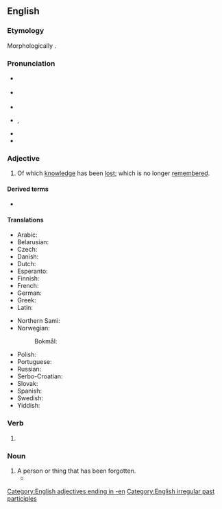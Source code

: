 ==English==

===Etymology===
Morphologically {{suffix|en|forgot|en}}.

===Pronunciation===
* {{a|GenAm}} {{IPA|en|/fɚˈɡɑt.n̩/}}
*: {{a|New England}} {{IPA|en|/fəˈɡʌt.n̩/|/fɚˈɡʌt.n̩/}}
* {{a|RP}} {{IPA|en|/fəˈɡɒt.n̩/}}
* {{audio|en|en-us-forgotten.ogg|Audio (US)}}
* {{audio|en|en-us-ne-forgotten.ogg|Audio (New England)}}, {{audio|en|en-us-ne-2-forgotten.ogg|Audio (New England)}}
* {{rhymes|en|ɒtən|s=3}}
* {{hyphenation|en|for|got|ten}}

===Adjective===
{{en-adj}}

# Of which [[knowledge]] has been [[lost]]; which is no longer [[remember]]ed.

====Derived terms====
* {{l|en|half-forgotten}}

====Translations====
{{trans-top|of which knowledge has been lost, which is no longer remembered}}
* Arabic: {{t|ar|مَنْسِيّ}}
* Belarusian: {{t|be|забы́ты}}
* Czech: {{t+|cs|zapomenutý}}
* Danish: {{t|da|glemt}}
* Dutch: {{t+|nl|vergeten}}
* Esperanto: {{t|eo|forgesita}}
* Finnish: {{t+|fi|unohdettu}}
* French: {{t+|fr|oublié}}
* German: {{t+|de|vergessen}}
* Greek: {{t+|el|ξεχασμένος}}
* Latin: {{t|la|oblītus}}
{{trans-mid}}
* Northern Sami: {{t|se|vajálduvvan}}
* Norwegian:
*: Bokmål: {{t|nb|bortglemt}}
* Polish: {{t|pl|zapomniany}}
* Portuguese: {{t+|pt|esquecido}}
* Russian: {{t+|ru|забы́тый}}
* Serbo-Croatian: {{t|sh|zaboravljen}}
* Slovak: {{t|sk|zabudnutý}}
* Spanish: {{t+|es|olvidado}}
* Swedish: {{t+|sv|glömd}}
* Yiddish: {{t|yi|פֿאַרגעסן}}
{{trans-bottom}}

===Verb===
{{head|en|verb form}}

# {{inflection of|en|forget||past|part}}

===Noun===
{{en-noun}}

# A person or thing that has been forgotten.
#* {{quote-journal|en|date=December 31, 2007|author=Alan Feuer|title=Headliners of 07: A Subway Savior, Rampaging Rats, and a $12 Million Dog|work=New York Times|url=http://www.nytimes.com/2007/12/31/nyregion/31onehits.html
|passage=Luckily for these unfortunate '''forgottens''', New Year is approaching, a time when, despite the intuitions of the calendar, our thoughts often turn to the past.}}

[[Category:English adjectives ending in -en]]
[[Category:English irregular past participles]]